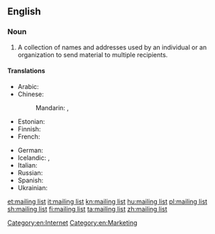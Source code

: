==English==
{{wikipedia}}

===Noun===
{{en-noun|head=[[mailing]] [[list]]}}

# A collection of names and addresses used by an individual or an organization to send material to multiple recipients.

====Translations====
{{trans-top|collection of names and addresses}}
* Arabic: {{t-needed|ar}}
* Chinese:
*: Mandarin: {{t|cmn|郵寄名單|sc=Hani}}, {{t|cmn|邮寄名单|tr=yóujì míngdān|sc=Hani}}
* Estonian: {{t|et|postiloend}}
* Finnish: {{t+|fi|postituslista}}
* French: {{t+|fr|liste de diffusion}}
{{trans-mid}}
* German: {{t+|de|Mailingliste|f}}
* Icelandic: {{t|is|póstlisti|m}}, {{qualifier|recipient file}} {{t|is|viðtakendaskrá|f}}
* Italian: {{t+|it|mailing list|f}}
* Russian: {{t-needed|ru}}
* Spanish: {{t|es|lista de correo|f}}
* Ukrainian: {{t-needed|uk}}
{{trans-bottom}}

[[Category:en:Internet]]
[[Category:en:Marketing]]

[[et:mailing list]]
[[it:mailing list]]
[[kn:mailing list]]
[[hu:mailing list]]
[[pl:mailing list]]
[[sh:mailing list]]
[[fi:mailing list]]
[[ta:mailing list]]
[[zh:mailing list]]